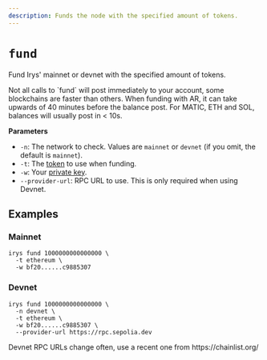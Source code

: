 ```yaml
---
description: Funds the node with the specified amount of tokens.
---
```



# `fund`

Fund Irys' mainnet or devnet with the specified amount of tokens.

<Callout type="info" emoji="ℹ️">
Not all calls to `fund` will post immediately to your account, some blockchains are faster than others. When funding with AR, it can take upwards of 40 minutes before the balance post. For MATIC, ETH and SOL, balances will usually post in < 10s.
</Callout>

**Parameters**

<div className="-mt-6" />

- `-n`: The network to check. Values are `mainnet` or `devnet` (if you omit, the default is `mainnet`).
- `-t`: The [token](/overview/supported-tokens) to use when funding.
- `-w`: Your [private key](/developer-docs/cli#using-private-keys).
- `--provider-url`: RPC URL to use. This is only required when using Devnet.

## Examples

### Mainnet

```console
irys fund 1000000000000000 \
  -t ethereum \
  -w bf20......c9885307
```

### Devnet

```console
irys fund 1000000000000000 \
  -n devnet \
  -t ethereum \
  -w bf20......c9885307 \
  --provider-url https://rpc.sepolia.dev
```

<Callout type="info" emoji="ℹ️">
	Devnet RPC URLs change often, use a recent one from https://chainlist.org/
</Callout>
